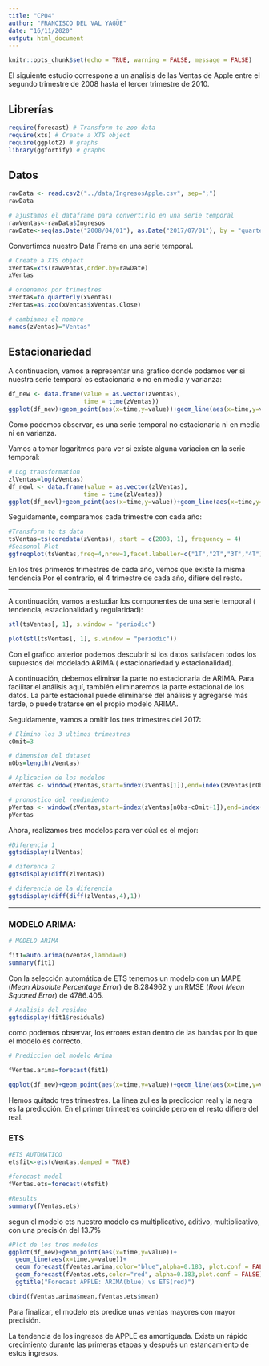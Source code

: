 ---
title: "CP04"
author: "FRANCISCO DEL VAL YAGÜE"
date: "16/11/2020"
output: html_document
---

```{r setup, include=FALSE, fig.width=5, fig.height=5}
knitr::opts_chunk$set(echo = TRUE, warning = FALSE, message = FALSE)
```

El siguiente estudio correspone a un analisis de las Ventas de Apple entre el segundo trimestre de 2008 hasta el tercer trimestre de 2010.


## Librerías

```{r}

require(forecast) # Transform to zoo data
require(xts) # Create a XTS object
require(ggplot2) # graphs
library(ggfortify) # graphs
```

## Datos

```{r}
rawData <- read.csv2("../data/IngresosApple.csv", sep=";")
rawData
```

```{r include=FALSE}
# ajustamos el dataframe para convertirlo en una serie temporal 
rawVentas<-rawData$Ingresos
rawDate<-seq(as.Date("2008/04/01"), as.Date("2017/07/01"), by = "quarter")

```


Convertimos nuestro Data Frame en una serie temporal.

```{r, include=FALSE}
# Create a XTS object
xVentas=xts(rawVentas,order.by=rawDate)
xVentas
```




```{r include=FALSE}
# ordenamos por trimestres
xVentas=to.quarterly(xVentas)
zVentas=as.zoo(xVentas$xVentas.Close)

# cambiamos el nombre 
names(zVentas)="Ventas"
```



## Estacionariedad

A continuacion, vamos a representar una grafico donde podamos ver si nuestra serie temporal es estacionaria o no en media y varianza:
```{r}
df_new <- data.frame(value = as.vector(zVentas),
                     time = time(zVentas))
ggplot(df_new)+geom_point(aes(x=time,y=value))+geom_line(aes(x=time,y=value))+ylab("Ventas")+ggtitle("Ventas Trimestrales Apple")+xlab("Trimestres")
```


Como podemos observar, es una serie temporal no estacionaria ni en media ni en varianza.





Vamos a tomar logaritmos para ver si existe alguna variacion en la serie temporal:

```{r}
# Log transformation
zlVentas=log(zVentas)
df_newl <- data.frame(value = as.vector(zlVentas),
                     time = time(zlVentas))
ggplot(df_newl)+geom_point(aes(x=time,y=value))+geom_line(aes(x=time,y=value))+ylab("Ventas")+ggtitle("Ventas Trimestrales LOG Apple")+xlab("Trimestres")
```

Seguidamente, comparamos cada trimestre con cada año:
```{r}
#Transform to ts data
tsVentas=ts(coredata(zVentas), start = c(2008, 1), frequency = 4)
#Seasonal Plot
ggfreqplot(tsVentas,freq=4,nrow=1,facet.labeller=c("1T","2T","3T","4T"))+ggtitle("Trimestres")
```


En los tres primeros trimestres de cada año, vemos que existe la misma tendencia.Por el contrario, el 4 trimestre de cada año, difiere del resto.


***




A continuación, vamos a estudiar los componentes de una serie temporal ( tendencia, estacionalidad y regularidad):


```{r, include=FALSE}
stl(tsVentas[, 1], s.window = "periodic")

```

```{r}
plot(stl(tsVentas[, 1], s.window = "periodic"))
```



Con el grafico anterior podemos descubrir si los datos satisfacen todos los supuestos del modelado ARIMA ( estacionariedad y estacionalidad).

A continuación, debemos eliminar la parte no estacionaria de ARIMA. Para facilitar el análisis aquí, también eliminaremos la parte estacional de los datos. La parte estacional puede eliminarse del análisis y agregarse más tarde, o puede tratarse en el propio modelo ARIMA.


Seguidamente, vamos a omitir los tres trimestres del 2017:

```{r include=TRUE}
# Elimino los 3 ultimos trimestres
cOmit=3

# dimension del dataset 
nObs=length(zVentas)

# Aplicacion de los modelos 
oVentas <- window(zVentas,start=index(zVentas[1]),end=index(zVentas[nObs-cOmit]))

# pronostico del rendimiento
pVentas <- window(zVentas,start=index(zVentas[nObs-cOmit+1]),end=index(zVentas[nObs]))
pVentas
```


Ahora, realizamos tres modelos para ver cúal es el mejor:

```{r}
#Diferencia 1 
ggtsdisplay(zlVentas)
```


```{r}
# diferenca 2 
ggtsdisplay(diff(zlVentas))
```



```{r}
# diferencia de la diferencia 
ggtsdisplay(diff(diff(zlVentas,4),1))
```



***
### MODELO ARIMA:
```{r}
# MODELO ARIMA

fit1=auto.arima(oVentas,lambda=0)
summary(fit1)
```
Con la selección automática de ETS tenemos un modelo con un MAPE (*Mean Absolute Percentage Error*) de 8.284962 y un RMSE (*Root Mean Squared Error*) de 4786.405.



```{r}
# Analisis del residuo
ggtsdisplay(fit1$residuals)
```
como podemos observar, los errores estan dentro de las bandas por lo  que el modelo es correcto.


```{r}
# Prediccion del modelo Arima 

fVentas.arima=forecast(fit1)

ggplot(df_new)+geom_point(aes(x=time,y=value))+geom_line(aes(x=time,y=value))+ geom_forecast(fVentas.arima,alpha=0.4)+ggtitle("ARIMA: Predicción Apple")
```

Hemos quitado tres trimestres. La linea zul es la prediccion real y la negra es la predicción. En el primer trimestres coincide pero en el resto difiere del real. 




### ETS 

```{r}
#ETS AUTOMATICO 
etsfit<-ets(oVentas,damped = TRUE)

#forecast model
fVentas.ets=forecast(etsfit)

#Results
summary(fVentas.ets)
```
segun el modelo ets nuestro modelo es multiplicativo, aditivo, multiplicativo, con una precisión del 13.7%



```{r}
#Plot de los tres modelos
ggplot(df_new)+geom_point(aes(x=time,y=value))+
  geom_line(aes(x=time,y=value))+ 
  geom_forecast(fVentas.arima,color="blue",alpha=0.183, plot.conf = FALSE)+
  geom_forecast(fVentas.ets,color="red", alpha=0.183,plot.conf = FALSE)+
  ggtitle("Forecast APPLE: ARIMA(blue) vs ETS(red)")
```


```{r}
cbind(fVentas.arima$mean,fVentas.ets$mean)
```

Para finalizar, el modelo ets predice unas ventas mayores con mayor precisión. 

La tendencia de los ingresos de APPLE es amortiguada. Existe un rápido crecimiento durante las primeras etapas y después un estancamiento de estos ingresos.







